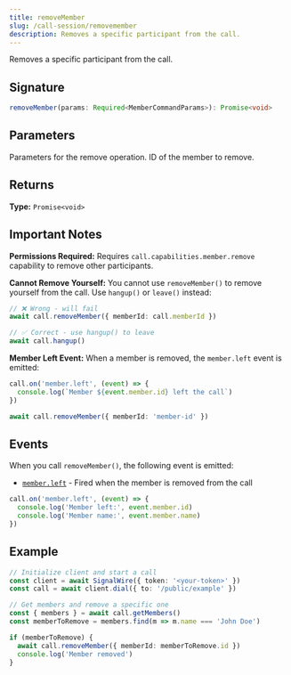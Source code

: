 ```yaml
---
title: removeMember
slug: /call-session/removemember
description: Removes a specific participant from the call.
---
```



[event-member-left]: /sdks/signalwire-sdk/call-session/events#memberleft

Removes a specific participant from the call.

## Signature

```typescript
removeMember(params: Required<MemberCommandParams>): Promise<void>
```

## Parameters

<APIField name="params" type="MemberCommandParams" required>
  Parameters for the remove operation.
</APIField>

<APIField name="params.memberId" type="string" required>
  ID of the member to remove.
</APIField>

## Returns

**Type:** `Promise<void>`

## Important Notes

**Permissions Required:** Requires `call.capabilities.member.remove` capability to remove other participants.

**Cannot Remove Yourself:** You cannot use `removeMember()` to remove yourself from the call. Use `hangup()` or `leave()` instead:

```typescript
// ❌ Wrong - will fail
await call.removeMember({ memberId: call.memberId })

// ✅ Correct - use hangup() to leave
await call.hangup()
```

**Member Left Event:** When a member is removed, the `member.left` event is emitted:

```typescript
call.on('member.left', (event) => {
  console.log(`Member ${event.member.id} left the call`)
})

await call.removeMember({ memberId: 'member-id' })
```

## Events

When you call `removeMember()`, the following event is emitted:

- [`member.left`][event-member-left] - Fired when the member is removed from the call

```typescript
call.on('member.left', (event) => {
  console.log('Member left:', event.member.id)
  console.log('Member name:', event.member.name)
})
```

## Example

```typescript
// Initialize client and start a call
const client = await SignalWire({ token: '<your-token>' })
const call = await client.dial({ to: '/public/example' })

// Get members and remove a specific one
const { members } = await call.getMembers()
const memberToRemove = members.find(m => m.name === 'John Doe')

if (memberToRemove) {
  await call.removeMember({ memberId: memberToRemove.id })
  console.log('Member removed')
}
```
